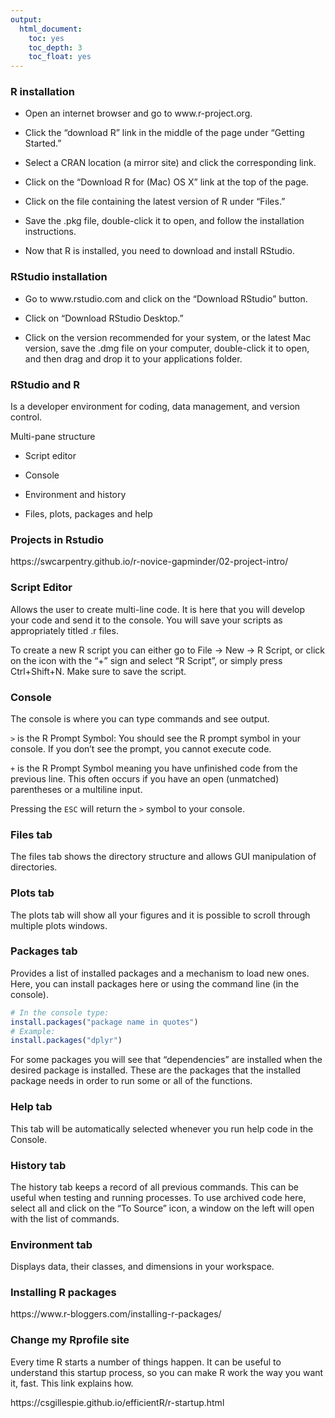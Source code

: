---
output:
  html_document:
    toc: yes
    toc_depth: 3
    toc_float: yes
---
### R installation

+ Open an internet browser and go to www.r-project.org.

+ Click the "download R" link in the middle of the page under "Getting Started."

+ Select a CRAN location (a mirror site) and click the corresponding link.

+ Click on the "Download R for (Mac) OS X" link at the top of the page.

+ Click on the file containing the latest version of R under "Files."

+ Save the .pkg file, double-click it to open, and follow the installation instructions.

+ Now that R is installed, you need to download and install RStudio.

### RStudio installation

+ Go to www.rstudio.com and click on the "Download RStudio" button.

+ Click on "Download RStudio Desktop."

+ Click on the version recommended for your system, or the latest Mac version, save the .dmg file on your computer, double-click it to open, and then drag and drop it to your applications folder.

### RStudio and R
Is a developer environment for coding, data management, and version control.  

Multi-pane structure

+ Script editor  

+ Console

+ Environment and history

+ Files, plots, packages and help

### Projects in Rstudio

https://swcarpentry.github.io/r-novice-gapminder/02-project-intro/

### Script Editor
Allows the user to create multi-line code. It is here that you will develop your code and send it to the console. You will save your scripts as appropriately titled .r files.

To create a new R script you can either go to File -> New -> R Script, or click on the icon with the "+" sign and select "R Script", or simply press Ctrl+Shift+N. Make sure to save the script.

### Console
The console is where you can type commands and see output.

`>` is the R Prompt Symbol:
You should see the R prompt symbol in your console. If you don't see the prompt, you cannot execute code.

`+` is the R Prompt Symbol meaning you have unfinished code from the previous line. This often occurs if you have an open (unmatched) parentheses or a multiline input.  

Pressing the `ESC` will return the `>` symbol to your console.

### Files tab
The files tab shows the directory structure and allows GUI manipulation of directories.

### Plots tab
The plots tab will show all your figures and it is possible to scroll through multiple plots windows.

### Packages tab
Provides a list of installed packages and a mechanism to load new ones. Here, you can install packages here or using the command line (in the console).

```{r, eval = F}
# In the console type:
install.packages("package name in quotes")
# Example:
install.packages("dplyr")
```

For some packages you will see that "dependencies" are installed when the desired package is installed. These are the packages that the installed package needs in order to run some or all of the functions.

### Help tab

This tab will be automatically selected whenever you run help code in the Console.

### History tab
The history tab keeps a record of all previous commands. This can be useful when testing and running processes. To use archived code here, select all and click on the "To Source" icon, a window on the left will open with the list of commands. 

### Environment tab
Displays data, their classes, and dimensions in your workspace.

### Installing R packages

https://www.r-bloggers.com/installing-r-packages/

### Change my Rprofile site

Every time R starts a number of things happen. It can be useful to understand this startup process, so you can make R work the way you want it, fast. This link explains how.

https://csgillespie.github.io/efficientR/r-startup.html